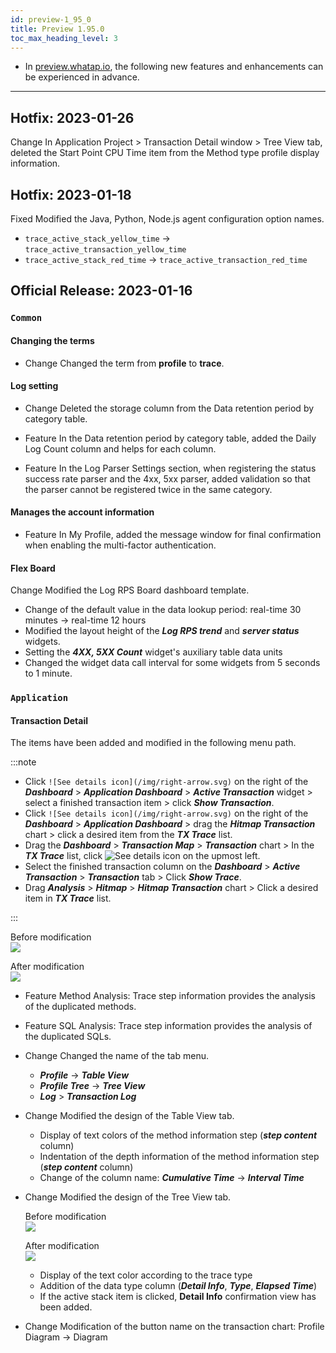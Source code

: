 ```yaml
---
id: preview-1_95_0
title: Preview 1.95.0
toc_max_heading_level: 3
---
```


<head>
<meta name="robots" content="noindex, nofollow"/>
</head>


- In [preview.whatap.io](https://preview.whatap.io), the following new features and enhancements can be experienced in advance. 

---

## Hotfix: 2023-01-26

<Status>Change</Status> In Application Project > Transaction Detail window > <UI>Tree View</UI> tab, deleted the <UI>Start Point CPU Time</UI> item from the Method type profile display information.

## Hotfix: 2023-01-18

<Status>Fixed</Status> Modified the Java, Python, Node.js agent configuration option names.

- `trace_active_stack_yellow_time` → `trace_active_transaction_yellow_time`
- `trace_active_stack_red_time` → `trace_active_transaction_red_time`

## Official Release: 2023-01-16

### `Common`

#### Changing the terms

- <Status>Change</Status> Changed the term from <b>profile</b> to <b>trace</b>.

#### Log setting

- <Status>Change</Status> Deleted the storage column from the <UI>Data retention period by category</UI> table.

- <Status>Feature</Status> In the <UI>Data retention period by category</UI> table, added the <UI>Daily Log Count</UI> column and helps for each column.

- <Status>Feature</Status> In the <UI>Log Parser Settings</UI> section, when registering the status success rate parser and the 4xx, 5xx parser, added validation so that the parser cannot be registered twice in the same category.

#### Manages the account information

- <Status>Feature</Status> In <UI>My Profile</UI>, added the message window for final confirmation when enabling the multi-factor authentication.

#### Flex Board

<Status>Change</Status> Modified the <UI>Log RPS Board</UI> dashboard template.

- Change of the default value in the data lookup period: real-time 30 minutes → real-time 12 hours
- Modified the layout height of the **_Log RPS trend_** and **_server status_** widgets.
- Setting the **_4XX, 5XX Count_** widget's auxiliary table data units
- Changed the widget data call interval for some widgets from 5 seconds to 1 minute.

### `Application`

#### Transaction Detail

The items have been added and modified in the following menu path.

:::note

- Click `![See details icon](/img/right-arrow.svg)` on the right of the **_Dashboard_** > **_Application Dashboard_** > **_Active Transaction_** widget > select a finished transaction item > click **_Show Transaction_**.
- Click `![See details icon](/img/right-arrow.svg)` on the right of the **_Dashboard_** > **_Application Dashboard_** > drag the **_Hitmap Transaction_** chart > click a desired item from the **_TX Trace_** list.
- Drag the **_Dashboard_** > **_Transaction Map_** > **_Transaction_** chart > In the **_TX Trace_** list, click ![See details icon](/img/ico-detail-view.svg) on the upmost left.
- Select the finished transaction column on the **_Dashboard_** > **_Active Transaction_** > **_Transaction_** tab > Click **_Show Trace_**.
- Drag **_Analysis_** > **_Hitmap_** > **_Hitmap Transaction_** chart > Click a desired item in **_TX Trace_** list.

:::

Before modification<br/>
![](/img/release/apm-transaction-list-before.png)

After modification<br/>
![](/img/release/apm-transaction-list-after.png)

- <Status>Feature</Status> <UI>Method Analysis</UI>: Trace step information provides the analysis of the duplicated methods.

- <Status>Feature</Status> <UI>SQL Analysis</UI>: Trace step information provides the analysis of the duplicated SQLs.

- <Status>Change</Status> Changed the name of the tab menu.

  - **_Profile_** → **_Table View_**
  - **_Profile Tree_** → **_Tree View_**
  - **_Log_** > **_Transaction Log_**

- <Status>Change</Status> Modified the design of the <UI>Table View</UI> tab.

  - Display of text colors of the method information step (**_step content_** column)
  - Indentation of the depth information of the method information step (**_step content_** column)
  - Change of the column name: **_Cumulative Time_** → **_Interval Time_**

- <Status>Change</Status> Modified the design of the <UI>Tree View</UI> tab.

  Before modification<br/>
  ![](/img/release/transaction-profile-trace-before.png)

  After modification<br/>
  ![](/img/release/transaction-profile-trace-after.png)

  - Display of the text color according to the trace type
  - Addition of the data type column (**_Detail Info_**, **_Type_**, **_Elapsed Time_**)
  - If the active stack item is clicked, **Detail Info** confirmation view has been added.

- <Status>Change</Status> Modification of the button name on the transaction chart: <UI>Profile Diagram</UI> → <UI>Diagram</UI>

